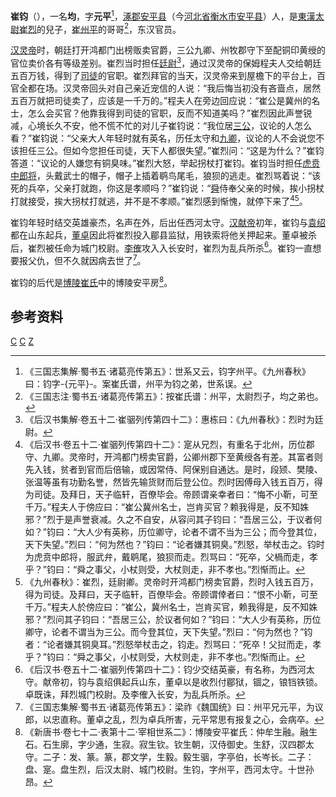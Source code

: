{{Infobox Biography
| subject_name   = 崔鈞
| image_name     = 
| image_size     = 
| image_caption  = 
| date_of_birth  = 出生日不詳
| place_of_birth = [[漢朝|漢朝]]
| date_of_death  = 逝世日不詳
| place_of_death = [[漢朝|漢朝]]
| occupation     = 漢朝官員
}}

'''崔钧'''（{{bd|？||？||}}），一名'''均'''，字'''元平'''<ref>《三国志集解·蜀书五·诸葛亮传第五》：世系又云，钧字州平。《九州春秋》曰：钧字-{元平}-。案崔氏谱，州平为钧之弟，世系误。</ref>，[[涿郡|涿郡]][[安平县|安平县]]（今[[河北省|河北省]][[衡水市|衡水市]][[安平县|安平县]]）人，是[[東漢|東漢]][[太尉|太尉]][[崔烈|崔烈]]的兒子，[[崔州平|崔州平]]的哥哥<ref>《三国志注·蜀书五·诸葛亮传第五》：按崔氏谱：州平，太尉烈子，均之弟也。</ref>，东汉官员。

[[汉灵帝|汉灵帝]]时，朝廷打开鸿都门出榜贩卖官爵，三公九卿、州牧郡守下至配铜印黄绶的官位卖价各有等级差别。崔烈当时担任[[廷尉|廷尉]]<ref>《后汉书集解·卷五十二·崔骃列传第四十二》：惠栋曰：《九州春秋》：烈时为廷尉。</ref>，通过汉灵帝的保姆程夫人交给朝廷五百万钱，得到了[[司徒|司徒]]的官职。崔烈拜官的当天，汉灵帝来到屋檐下的平台上，百官全都在场。汉灵帝回头对自己亲近宠信的人说：“我后悔当初没有吝啬点，居然五百万就把司徒卖了，应该是一千万的。”程夫人在旁边回应说：“崔公是冀州的名士，怎么会买官？他靠我得到司徒的官职，反而不知道美吗？”崔烈因此声誉锐减，心境长久不安，他不慌不忙的对儿子崔钧说：“我位居[[三公|三公]]，议论的人怎么看？”崔钧说：“父亲大人年轻时就有英名，历任太守和[[九卿|九卿]]，议论的人不会说您不该担任三公。但如今您担任司徒，天下人都很失望。”崔烈问：“这是为什么？”崔钧答道：“议论的人嫌您有铜臭味。”崔烈大怒，举起拐杖打崔钧。崔钧当时担任[[虎贲中郎将|虎贲中郎将]]，头戴武士的帽子，帽子上插着鹖鸟尾毛，狼狈的逃走。崔烈骂着说：“该死的兵卒，父亲打就跑，你这是孝顺吗？”崔钧说：“[[舜|舜]]侍奉父亲的时候，挨小拐杖打就接受，挨大拐杖打就逃，并不是不孝顺。”崔烈感到惭愧，就停下来了<ref>《后汉书·卷五十二·崔骃列传第四十二》：寔从兄烈，有重名于北州，历位郡守、九卿。灵帝时，开鸿都门榜卖官爵，公卿州郡下至黄绶各有差。其富者则先入钱，贫者到官而后倍输，或因常侍、阿保别自通达。是时，段颎、樊陵、张温等虽有功勤名誉，然皆先输货财而后登公位。烈时因傅母入钱五百万，得为司徒。及拜日，天子临轩，百僚毕会。帝顾谓亲幸者曰：“悔不小靳，可至千万。”程夫人于傍应曰：“崔公冀州名士，岂肯买官？赖我得是，反不知姝邪？”烈于是声誉衰减。久之不自安，从容问其子钧曰：“吾居三公，于议者何如？”钧曰：“大人少有英称，历位卿守，论者不谓不当为三公；而今登其位，天下失望。”烈曰：“何为然也？”钧曰：“论者嫌其铜臭。”烈怒，举杖击之。钧时为虎贲中郎将，服武弁，戴鹖尾，狼狈而走。烈骂曰：“死卒，父楇而走，孝乎？”钧曰：“舜之事父，小杖则受，大杖则走，非不孝也。”烈惭而止。</ref><ref>《九州春秋》：崔烈，廷尉卿。灵帝时开鸿都门榜卖官爵，烈时入钱五百万，得为司徒。及拜曰，天子临轩，百僚毕会。帝顾谓倖者曰：“恨不小靳，可至千万。”程夫人於傍应曰：“崔公，冀州名士，岂肯买官，赖我得是，反不知姝邪？”烈问其子钧曰：“吾居三公，於议者何如？”钧曰：“大人少有英称，历位卿守，论者不谓当为三公。而今登其位，天下失望。”烈曰：“何为然也？”钧者：“论者嫌其铜臭耳。”烈怒举杖击之，钧走。烈骂曰：“死卒！父挝而走，孝乎？”钧曰：“舜之事父，小杖则受，大杖则走，非不孝也。”烈惭而止。</ref>。

崔钧年轻时结交英雄豪杰，名声在外，后出任西河太守。[[汉献帝|汉献帝]]初年，崔钧与[[袁绍|袁绍]]都在山东起兵，[[董卓|董卓]]因此将崔烈投入郿县监狱，用铁索将他关押起来。董卓被杀后，崔烈被任命为城门校尉。[[李傕|李傕]]攻入入长安时，崔烈为乱兵所杀<ref>《后汉书·卷五十二·崔骃列传第四十二》：钧少交结英豪，有名称，为西河太守。献帝初，钧与袁绍俱起兵山东，董卓以是收烈付郿狱，锢之，锒铛铁锁。卓既诛，拜烈城门校尉。及李傕入长安，为乱兵所杀。</ref>。崔钧一直想要报父仇，但不久就因病去世了<ref>《三国志集解·蜀书五·诸葛亮传第五》：梁祚《魏国统》曰：州平兄元平，为议郎，以忠直称。董卓之乱，烈为卓兵所害，元平常思有报复之心，会病卒。</ref>。

崔钧的后代是[[博陵崔氏|博陵崔氏]]中的博陵安平房<ref>《新唐书·卷七十二·表第十二·宰相世系二》：博陵安平崔氏：仲牟生融。融生石。石生廓，字少通，生寂。寂生钦。钦生朝，汉侍御史。生舒，汉四郡太守。二子：发、篆。篆，郡文学，生毅。毅生骃，字亭伯，长岑长。二子：盘、寔。盘生烈，后汉太尉、城门校尉。生钧，字州平，西河太守。十世孙昂。</ref>。

==参考资料==
{{reflist}}

[[Category:东汉中郎将|C]]
[[Category:东汉太守|C]]
[[Category:博陵崔氏|Z]]